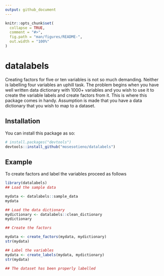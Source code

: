 ```yaml
---
output: github_document
---
```


```r
knitr::opts_chunk$set(
  collapse = TRUE,
  comment = "#>",
  fig.path = "man/figures/README-",
  out.width = "100%"
)
```

# datalabels

Creating factors for five or ten variables is not so much demanding. Neither is labelling four variables an uphill task. The problem begins when you have well written data dictionary with 1000+ variables and you wish to use it to create the variable labels and create factors from it. This is where this package comes in handy. Assumption is made that you have a data dictionary that you wish to map to a dataset.

## Installation

You can install this package as so:

``` r
# install.packages("devtools")
devtools::install_github("mosesotieno/datalabels")
```
## Example

To create factors and label the variables proceed as follows

```r
library(datalabels)
## Load the sample data

mydata <- datalabels::sample_data
mydata

## Load the data dictionary
mydictionary <- datalabels::clean_dictionary
mydictionary

## Create the factors

mydata <- create_factors(mydata, mydictionary)
str(mydata)

## Label the variables 
mydata <- create_labels(mydata, mydictionary)
str(mydata)

## The dataset has been properly labelled

```

